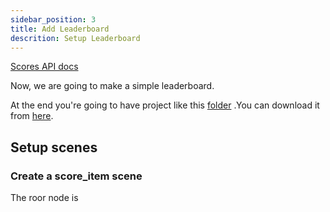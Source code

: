 ```yaml
---
sidebar_position: 3
title: Add Leaderboard
descrition: Setup Leaderboard
---
```

[Scores API docs](../../api/Scores.mdx)

Now, we are going to make a simple leaderboard.

At the end you're going to have project like this [folder](https://github.com/angelator312/LoudWolf/tree/main/docsExamples/tutorials/GetStarted/AddLeaderboard)
.You can download it from <a href="https://download-directory.github.io/?url=https%3A%2F%2Fgithub.com%2Fangelator312%2FLoudWolf%2Ftree%2Fmain%2FdocsExamples%2Ftutorials%2FGetStarted%2FAddLeaderboard" download target="_blank">here</a>.

## Setup scenes

### Create a score_item scene
The roor node is
